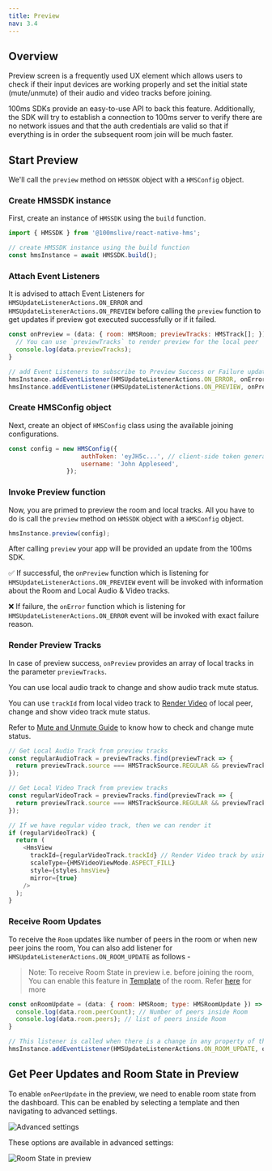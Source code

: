```yaml
---
title: Preview
nav: 3.4
---
```


## Overview

Preview screen is a frequently used UX element which allows users to check if their input devices are working properly and set the initial state (mute/unmute) of their audio and video tracks before joining.

100ms SDKs provide an easy-to-use API to back this feature.
Additionally, the SDK will try to establish a connection to 100ms server to verify there are no network issues and that the auth credentials are valid so that if everything is in order the subsequent room join will be much faster.

## Start Preview

We'll call the `preview` method on `HMSSDK` object with a `HMSConfig` object.

<div className="steps-container">

### Create HMSSDK instance

First, create an instance of `HMSSDK` using the `build` function.

```js
import { HMSSDK } from '@100mslive/react-native-hms';

// create HMSSDK instance using the build function
const hmsInstance = await HMSSDK.build();
```

### Attach Event Listeners

It is advised to attach Event Listeners for `HMSUpdateListenerActions.ON_ERROR` and `HMSUpdateListenerActions.ON_PREVIEW` before calling the `preview` function to get updates if preview got executed successfully or if it failed.

```js
const onPreview = (data: { room: HMSRoom; previewTracks: HMSTrack[]; }) => {
  // You can use `previewTracks` to render preview for the local peer
  console.log(data.previewTracks);
}

// add Event Listeners to subscribe to Preview Success or Failure updates
hmsInstance.addEventListener(HMSUpdateListenerActions.ON_ERROR, onError);
hmsInstance.addEventListener(HMSUpdateListenerActions.ON_PREVIEW, onPreview);
```

### Create HMSConfig object 

Next, create an object of `HMSConfig` class using the available joining configurations.

```js
const config = new HMSConfig({
                    authToken: 'eyJH5c...', // client-side token generated from your token service 
                    username: 'John Appleseed',
                });
```

### Invoke Preview function

Now, you are primed to preview the room and local tracks. All you have to do is call the `preview` method on `HMSSDK` object with a `HMSConfig` object.

```js
hmsInstance.preview(config);
```

After calling `preview` your app will be provided an update from the 100ms SDK.

✅ If successful, the `onPreview` function which is listening for `HMSUpdateListenerActions.ON_PREVIEW` event will be invoked with information about the Room and Local Audio & Video tracks.

❌ If failure, the `onError` function which is listening for `HMSUpdateListenerActions.ON_ERROR` event will be invoked with exact failure reason.


### Render Preview Tracks

In case of preview success, `onPreview` provides an array of local tracks in the parameter `previewTracks`.

You can use local audio track to change and show audio track mute status.

You can use `trackId` from local video track to [Render Video](https://www.100ms.live/docs/react-native/v2/features/render-video) of local peer, change and show video track mute status.

Refer to [Mute and Unmute Guide](https://www.100ms.live/docs/react-native/v2/features/mute) to know how to check and change mute status.

```js
// Get Local Audio Track from preview tracks
const regularAudioTrack = previewTracks.find(previewTrack => {
  return previewTrack.source === HMSTrackSource.REGULAR && previewTrack.type === HMSTrackType.AUDIO;
});

// Get Local Video Track from preview tracks
const regularVideoTrack = previewTracks.find(previewTrack => {
  return previewTrack.source === HMSTrackSource.REGULAR && previewTrack.type === HMSTrackType.VIDEO;
});

// If we have regular video track, then we can render it
if (regularVideoTrack) {
  return (
    <HmsView
      trackId={regularVideoTrack.trackId} // Render Video track by using its' trackId
      scaleType={HMSVideoViewMode.ASPECT_FILL}
      style={styles.hmsView}
      mirror={true}
    />
  );
}
```

### Receive Room Updates

To receive the `Room` updates like number of peers in the room or when new peer joins the room, You can also add listener for `HMSUpdateListenerActions.ON_ROOM_UPDATE` as follows -

> Note: To receive Room State in preview i.e. before joining the room, You can enable this feature in [Template](https://www.100ms.live/docs/react-native/v2/foundation/templates-and-roles) of the room. Refer [here]() for more

```js
const onRoomUpdate = (data: { room: HMSRoom; type: HMSRoomUpdate }) => {
  console.log(data.room.peerCount); // Number of peers inside Room
  console.log(data.room.peers); // list of peers inside Room 
}

// This listener is called when there is a change in any property of the Room
hmsInstance.addEventListener(HMSUpdateListenerActions.ON_ROOM_UPDATE, onRoomUpdate);
```

</div>

## Get Peer Updates and Room State in Preview

To enable `onPeerUpdate` in the preview, we need to enable room state from the dashboard.
This can be enabled by selecting a template and then navigating to advanced settings.

![Advanced settings](/docs/v2/flutter-advanced-settings.png)

These options are available in advanced settings:

![Room State in preview](/docs/v2/flutter-room-state-in-preview.png)
